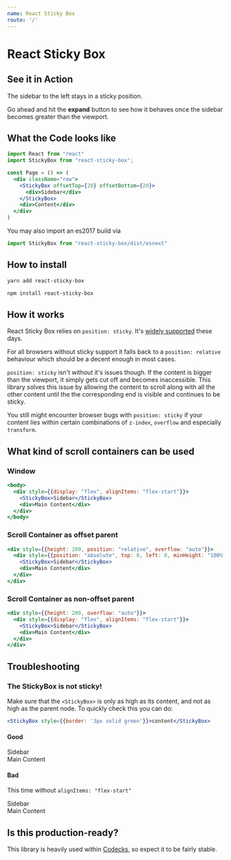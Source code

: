 ```yaml
---
name: React Sticky Box
route: '/'
---
```



# React Sticky Box

## See it in Action

<div className={styles.bigBody}>
  <div className={styles.row}>
    <div className={styles.miniContent}/>
  </div>
  <div className={styles.row}>
    <StickyBox offsetTop={20} offsetBottom={20}>
      <Sidebar elements={20}/>
    </StickyBox>
    <div className={styles.largeContent}><p>The sidebar to the left stays in a sticky position.</p>
      <p>Go ahead and hit the <b>expand</b> button to see how it behaves once the sidebar becomes greater than the viewport.</p></div>
  </div>
  <div className={styles.row}>
    <div className={styles.content}/>
  </div>
</div>

## What the Code looks like

```jsx
import React from "react"
import StickyBox from "react-sticky-box";

const Page = () => (
  <div className="row">
    <StickyBox offsetTop={20} offsetBottom={20}>
      <div>Sidebar</div>
    </StickyBox>
    <div>Content</div>
  </div>
)
```

You may also import an es2017 build via

```jsx
import StickyBox from "react-sticky-box/dist/esnext"
```

## How to install

```bash
yarn add react-sticky-box
```

```bash
npm install react-sticky-box
```

## How it works

React Sticky Box relies on `position: sticky`. It's [widely supported](https://caniuse.com/#feat=css-sticky) these days.

For all browsers without sticky support it falls back to a `position: relative` behaviour which should be a decent enough in most cases.

`position: sticky` isn't without it's issues though. If the content is bigger than the viewport, it simply gets cut off and becomes inaccessible. This library solves this issue by allowing the content to scroll along with all the other content until the the corresponding end is visible and continues to be sticky.

You still might encounter browser bugs with `position: sticky` if your content lies within certain combinations of `z-index`, `overflow` and especially `transform`.

## What kind of scroll containers can be used

### Window

```jsx
<body>
  <div style={{display: "flex", alignItems: "flex-start"}}>
    <StickyBox>Sidebar</StickyBox>
    <div>Main Content</div>
  </div>
</body>
```

### Scroll Container as offset parent

```jsx
<div style={{height: 200, position: "relative", overflow: "auto"}}>
  <div style={{position: "absolute", top: 0, left: 0, minHeight: "100%"}}>
    <StickyBox>Sidebar</StickyBox>
    <div>Main Content</div>
  </div>
</div>
```

### Scroll Container as non-offset parent

```jsx
<div style={{height: 200, overflow: "auto"}}>
  <div style={{display: "flex", alignItems: "flex-start"}}>
    <StickyBox>Sidebar</StickyBox>
    <div>Main Content</div>
  </div>
</div>
```

## Troubleshooting

### The StickyBox is not sticky!

Make sure that the `<StickyBox>` is only as high as its content, and not as high as the parent node. To quickly check this you can do:
```jsx
<StickyBox style={{border: '3px solid green'}}>content</StickyBox>
```

#### Good

<Playground>
  <div style={{height: 80, overflow: "auto"}}>
    <div style={{display: "flex", alignItems: "flex-start"}}>
      <StickyBox style={{border: '3px solid green'}}>Sidebar</StickyBox>
      <div style={{height: 150, border: '3px solid blue'}}>Main Content</div>
    </div>
  </div>
</Playground>

#### Bad

This time without `alignItems: "flex-start"`

<Playground>
  <div style={{height: 80, overflow: "auto"}}>
    <div style={{display: "flex"}}>
      <StickyBox style={{border: '3px solid green'}}>Sidebar</StickyBox>
      <div style={{height: 150, border: '3px solid blue'}}>Main Content</div>
    </div>
  </div>
</Playground>

## Is this production-ready?

This library is heavily used within [Codecks](https://www.codecks.io), so expect it to be fairly stable.
